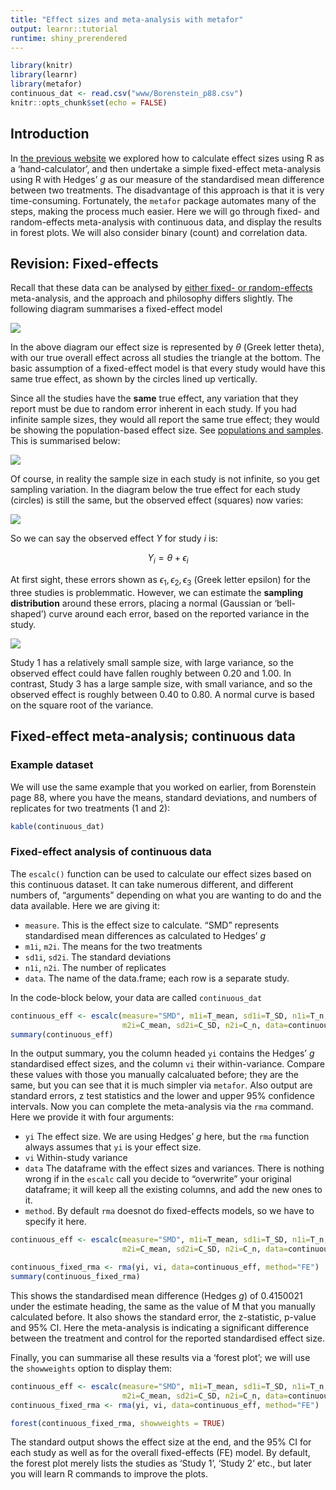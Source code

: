 ```yaml
---
title: "Effect sizes and meta-analysis with metafor"
output: learnr::tutorial
runtime: shiny_prerendered
---
```


```r
library(knitr)
library(learnr)
library(metafor)
continuous_dat <- read.csv("www/Borenstein_p88.csv")
knitr::opts_chunk$set(echo = FALSE)
```


## Introduction
In [the previous website](https://naturalandenvironmentalscience.shinyapps.io/Further_Effects/) we explored how to calculate effect sizes using R as a 'hand-calculator', and then undertake a simple fixed-effect meta-analysis using R with Hedges' _g_ as our measure of the standardised mean difference between two treatments. The disadvantage of this approach is that it is very time-consuming. Fortunately, the `metafor` package automates many of the steps, making the process much easier. Here we will go through fixed- and random-effects meta-analysis with continuous data, and display the results in forest plots. We will also consider binary (count) and correlation data.

## Revision: Fixed-effects
Recall that these data can be analysed by [either fixed- or random-effects](https://naturalandenvironmentalscience.shinyapps.io/Further_Effects/#section-fixed--vs-random-effects) meta-analysis, and the approach and philosophy differs slightly. The following diagram summarises a fixed-effect model

![](www/fixed_fig_11_1_11_2.PNG){Width=75%}

In the above diagram our effect size is represented by $\theta$ (Greek letter theta), with our true overall effect across all studies the triangle at the bottom. The basic assumption of a fixed-effect model is that every study would have this same true effect, as shown by the circles lined up vertically.

Since all the studies have the **same** true effect, any variation that they report must be due to random error inherent in each study. If you had infinite sample sizes, they would all report the same true effect; they would be showing the population-based effect size. See [populations and samples](https://naturalandenvironmentalscience.shinyapps.io/Effectsizes/#section-populations-and-samples). This is summarised below:

![](www/fixed_fig_11_1.png){Width=75%}

Of course, in reality the sample size in each study is not infinite, so you get sampling variation. In the diagram below the true effect for each study (circles) is still the same, but the observed effect (squares) now varies:

![](www/fixed_fig_11_2.png){Width=75%}

So we can say the observed effect $Y$ for study $i$ is:

$$Y_i=\theta+\epsilon_i$$

At first sight, these errors shown as $\epsilon_1, \epsilon_2, \epsilon_3$ (Greek letter epsilon) for the three studies is problemmatic. However, we can estimate the **sampling distribution** around these errors, placing a normal (Gaussian or 'bell-shaped') curve around each error, based on the reported variance in the study.

![](www/fixed_fig_11_3.png){Width=75%}

Study 1 has a relatively small sample size, with large variance, so the observed effect could have fallen roughly between 0.20 and 1.00. In contrast, Study 3 has a large sample size, with small variance, and so the observed effect is roughly between 0.40 to 0.80. A normal curve is based on the square root of the variance.

## Fixed-effect meta-analysis; continuous data
### Example dataset
We will use the same example that you worked on earlier, from Borenstein page 88, where you have the means, standard deviations, and numbers of replicates for two treatments (1 and 2):

```r
kable(continuous_dat)
```

### Fixed-effect analysis of continuous data
The `escalc()` function can be used to calculate our effect sizes based on this continuous dataset. It can take numerous different, and different numbers of, "arguments" depending on what you are wanting to do and the data available. Here we are giving it:

* `measure`. This is the effect size to calculate. "SMD" represents standardised mean differences as calculated to Hedges' _g_
* `m1i`, `m2i`. The means for the two treatments
* `sd1i`, `sd2i`. The standard deviations
* `n1i`, `n2i`. The number of replicates
* `data`. The name of the data.frame; each row is a separate study.

In the code-block below, your data are called `continuous_dat`

```r
continuous_eff <- escalc(measure="SMD", m1i=T_mean, sd1i=T_SD, n1i=T_n,
                         m2i=C_mean, sd2i=C_SD, n2i=C_n, data=continuous_dat)
summary(continuous_eff)

```

In the output summary, you the column headed `yi` contains the Hedges' _g_ standardised effect sizes, and the column `vi` their within-variance. Compare these values with those you manually calcaluated before; they are the same, but you can see that it is much simpler via `metafor`. Also output are standard errors, z test statistics and the lower and upper 95% confidence intervals. Now you can complete the meta-analysis via the `rma` command. Here we provide it with four arguments:

* `yi` The effect size. We are using Hedges' _g_ here, but the `rma` function always assumes that `yi` is your effect size.
* `vi` Within-study variance
* `data` The dataframe with the effect sizes and variances. There is nothing wrong if in the `escalc` call you decide to "overwrite" your original dataframe; it will keep all the existing columns, and add the new ones to it.
* `method`. By default `rma` doesnot do fixed-effects models, so we have to specify it here.

```r
continuous_eff <- escalc(measure="SMD", m1i=T_mean, sd1i=T_SD, n1i=T_n,
                         m2i=C_mean, sd2i=C_SD, n2i=C_n, data=continuous_dat)
```

```r
continuous_fixed_rma <- rma(yi, vi, data=continuous_eff, method="FE")
summary(continuous_fixed_rma)

```

This shows the standardised mean difference (Hedges _g_) of 0.4150021 under the estimate heading, the same as the value of M that you manually calculated before. It also shows the standard error, the z-statistic, p-value and 95% CI. Here the meta-analysis is indicating a significant difference between the treatment and control for the reported standardised effect size.

Finally, you can summarise all these results via a ‘forest plot’; we will use the `showweights` option to display them:

```r
continuous_eff <- escalc(measure="SMD", m1i=T_mean, sd1i=T_SD, n1i=T_n,
                         m2i=C_mean, sd2i=C_SD, n2i=C_n, data=continuous_dat)
continuous_fixed_rma <- rma(yi, vi, data=continuous_eff, method="FE")
```

```r
forest(continuous_fixed_rma, showweights = TRUE)

```

The standard output shows the effect size at the end, and the 95% CI for each study as well as for the overall fixed-effects (FE) model. By default, the forest plot merely lists the studies as ‘Study 1’, ‘Study 2’ etc., but later you will learn R commands to improve the plots.
